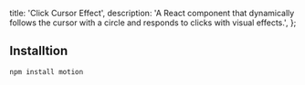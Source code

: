   title: 'Click Cursor Effect',
  description:
    'A React component that dynamically follows the cursor with a circle and responds to clicks with visual effects.',
};

<ComponentCodePreview name='clickeffect-cursor' />

## Installtion

```bash
npm install motion
```
